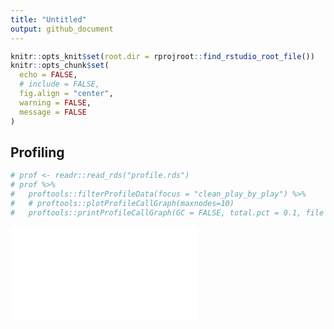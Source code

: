 ```yaml
---
title: "Untitled"
output: github_document
---
```


```r
knitr::opts_knit$set(root.dir = rprojroot::find_rstudio_root_file())
knitr::opts_chunk$set(
  echo = FALSE,
  # include = FALSE,
  fig.align = "center",
  warning = FALSE,
  message = FALSE
)
```

## Profiling

```r
# prof <- readr::read_rds("profile.rds")
# prof %>% 
#   proftools::filterProfileData(focus = "clean_play_by_play") %>% 
#   # proftools::plotProfileCallGraph(maxnodes=10)
#   proftools::printProfileCallGraph(GC = FALSE, total.pct = 0.1, file = "afile.txt")
```

![](profvis-manual.html)

